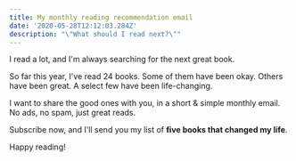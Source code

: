 ```yaml
---
title: My monthly reading recommendation email
date: '2020-05-28T12:12:03.284Z'
description: "\"What should I read next?\""
---
```


I read a lot, and I'm always searching for the next great book.

So far this year, I've read 24 books. Some of them have been okay. Others have been great. A select few have been life-changing.

I want to share the good ones with you, in a short & simple monthly email. No ads, no spam, just great reads.

Subscribe now, and I'll send you my list of **five books that changed my life**.

<ReadingListSignUp />

Happy reading!